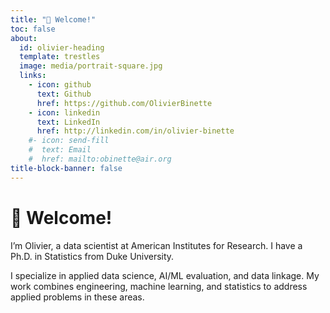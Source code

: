 ```yaml
---
title: "👋 Welcome!"
toc: false
about:
  id: olivier-heading
  template: trestles
  image: media/portrait-square.jpg
  links:
    - icon: github
      text: Github
      href: https://github.com/OlivierBinette
    - icon: linkedin
      text: LinkedIn
      href: http://linkedin.com/in/olivier-binette
    #- icon: send-fill
    #  text: Email
    #  href: mailto:obinette@air.org
title-block-banner: false
---
```


```{=html}
<style> h1.title { display: none; }</style>
```

::: {#olivier-heading}
# 👋 Welcome!

I'm Olivier, a data scientist at American Institutes for Research. I have a Ph.D. in Statistics from Duke University.

I specialize in applied data science, AI/ML evaluation, and data linkage. My work combines engineering, machine learning, and statistics to address applied problems in these areas.
:::

<!--
I contribute to open source projects related to my research and I maintain various R and Python packages. My open-source work has previously been supported by individual contributors through Github Sponsors and by G-Research.


During Spring 2022, I was working as a Data Scientist intern at the [Intact Financial Corporation](https://en.wikipedia.org/wiki/Intact_Financial). I was part of the Rating Revolution team which develops machine learning models to improve the pricing of insurance products. 
<!--During Summer 2022, I will be working as a Data Scientist intern at the [American Institutes for Research](https://en.wikipedia.org/wiki/American_Institutes_for_Research) for a contract with the U.S. Patents and Trademarks Office.

During Summer 2022, I was working as a Data Scientist/Researcher Intern at the [American Institutes for Research](https://www.air.org/). I worked on the entity resolution algorithms used for [PatentsView.org](https://patentsview.org/), a patents knowledge discovery platform led by the Office of the Chief Economist at the U.S. Patent & Trademark Office. I developed novel evaluation methodology for entity resolution systems (see [our paper](media/PatentsView_Evaluation.pdf)).


In my free time, I enjoy contributing to the academic community at Duke. I have been a research coordinator for the [Duke GPSG Community Pantry](https://gpsg.duke.edu/resources-for-students/community-pantry/), webmaster for the [Record Linkage Interest Group](https://sites.google.com/view/rlig), and a mentor for the Twoples directed reading program. I have also worked with the Duke Applied Machine Learning Group and the Data+ program as a project manager. Additionally, I regularly mentor undergraduate students working on research projects with me.

I work on open source projects related to my research and I maintain various R and Python packages. My open-source work has been supported by individual contributors through [Github Sponsors](https://github.com/sponsors/olivierbinette) and by [G-Research](https://www.gresearch.co.uk/article/g-research-february-grant-winners/).

-->
